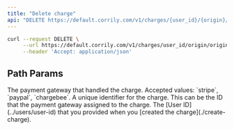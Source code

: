 ```yaml
---
title: "Delete charge"
api: "DELETE https://default.corrily.com/v1/charges/{user_id}/{origin}/{origin_id}"
---
```


<RequestExample>

```bash Bash
curl --request DELETE \
     --url https://default.corrily.com/v1/charges/user_id/origin/origin_id \
     --header 'Accept: application/json'
```

</RequestExample>

## Path Params

<ParamField path="origin" type="string" required>
  The payment gateway that handled the charge. Accepted values: `stripe`,
  `paypal`, `chargebee`.
</ParamField>

<ParamField path="origin_id" type="string" required>
  A unique identifier for the charge. This can be the ID that the payment
  gateway assigned to the charge.
</ParamField>

<ParamField path="user_id" type="string" required>
  The [User ID](../users/user-id) that you provided when you [created the
  charge](./create-charge).
</ParamField>
